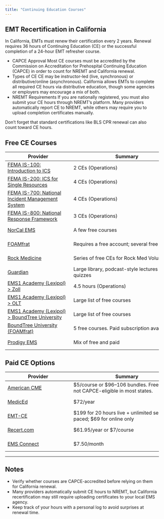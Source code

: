 ```yaml
---
title: "Continuing Education Courses"
---
```


## EMT Recertification in California

In California, EMTs must renew their certification every 2 years. Renewal requires 36 hours of Continuing Education (CE) or the successful completion of a 24-hour EMT refresher course.  

- CAPCE Approval
  Most CE courses must be accredited by the Commission on Accreditation for Prehospital Continuing Education (CAPCE) in order to count for NREMT and California renewal.  
- Types of CE
  CE may be instructor-led (live, synchronous) or distributive/online (asynchronous). California allows EMTs to complete all required CE hours via distributive education, though some agencies or employers may encourage a mix of both.  
- NREMT Requirements 
  If you are nationally registered, you must also submit your CE hours through NREMT’s platform. Many providers automatically report CE to NREMT, while others may require you to upload completion certificates manually.  

Don’t forget that standard certifications like BLS CPR renewal can also count toward CE hours.



## Free CE Courses

| <span style="display: inline-block; width:200px">Provider</span> | <span style="display: inline-block; width:350px">Summary</span> | Verified |
|----------|---------|----------|
| [FEMA IS-100: Introduction to ICS](https://www.firstrespondertraining.gov/frts/npccatalog?id=2304) | 2 CEs (Operations) | Mar 2025 |
| [FEMA IS-200: ICS for Single Resources](https://www.firstrespondertraining.gov/frts/npccatalog?id=2322) | 4 CEs (Operations) | Mar 2025 |
| [FEMA IS-700: National Incident Management System](https://www.firstrespondertraining.gov/frts/npccatalog?id=2404) | 4 CEs (Operations) | Mar 2025 |
| [FEMA IS-800: National Response Framework](https://www.firstrespondertraining.gov/frts/npccatalog?id=2413) | 3 CEs (Operations) | Apr 2025 |
| [NorCal EMS](https://norcalems.learnworlds.com/) | A few free courses | Sep 2025 |
| [FOAMfrat](https://www.foamfrat.com/paramedic-refresher-course) | Requires a free account; several free modules | Sep 2025 |
| [Rock Medicine](https://sites.google.com/view/rock-medicine-new/education?authuser=0&pli=1) | Series of free CEs for Rock Med Volunteers | Sep 2025 |
| [Guardian](https://guardian-you.com/) | Large library, podcast-style lectures with quizzes | Mar 2025 |
| [EMS1 Academy (Lexipol) > Zoll](https://zoll.ems1academy.com/) | 4.5 hours (Operations) | Mar 2025 |
| [EMS1 Academy (Lexipol) > OLT](https://olt.ems1academy.com/) | Large list of free courses | Mar 2025 |
| [EMS1 Academy (Lexipol) > BoundTree University](https://btu.ems1academy.com/) | Large list of free courses | Mar 2025 |
| [BoundTree University (FOAMfrat)](https://www.boundtree.com/education) | 5 free courses. Paid subscription available | Mar 2025 |
| [Prodigy EMS](https://www.prodigyems.com/) | Mix of free and paid | Mar 2025 |


## Paid CE Options

| <span style="display: inline-block; width:200px">Provider</span> | <span style="display: inline-block; width:350px">Summary</span> | Verified |
|----------|---------|----------|
| [American CME](https://americancme.org/capce-courses/) | $5/course or $96–106 bundles. Free courses not CAPCE-eligible in most states. | Mar 2025 |
| [MedicEd](https://mediced.com/index.asp) | $72/year | Mar 2025 |
| [EMT-CE](https://emt-ce.com/) | $199 for 20 hours live + unlimited self-paced; $69 for online only | Mar 2025 |
| [Recert.com](https://www.recert.com/) | $61.95/year or $7/course | Mar 2025 |
| [EMS Connect](https://www.emsconnect.org/about/individuals) | $7.50/month | Mar 2025 |

---

## Notes
- Verify whether courses are CAPCE-accredited before relying on them for California renewal.  
- Many providers automatically submit CE hours to NREMT, but California recertification may still require uploading certificates to your local EMS agency.  
- Keep track of your hours with a personal log to avoid surprises at renewal time.  

